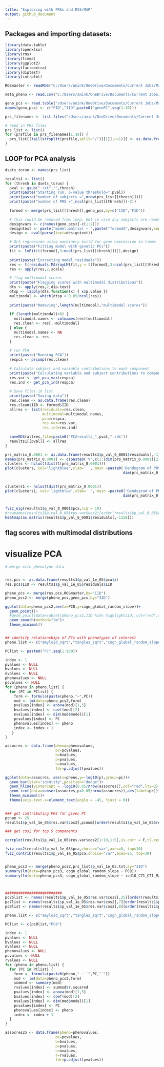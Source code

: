 ```yaml
---
title: "Exploring with PRSs and ROS/MAP"
output: github_document
---
```


## Packages and importing datasets:

```r
library(data.table)
library(openxlsx)
library(rms)
library(limma)
library(ggplot2)
library(factoextra)
library(diptest)
library(corrplot)

ROSmaster <- readRDS("C:/Users/amink/OneDrive/Documents/Current Jobs/Masters Thesis/Code/Datasets/ROSMAP_Phenotype/ROSmaster.rds")

meta_pheno <- read.csv("C:/Users/amink/OneDrive/Documents/Current Jobs/Masters Thesis/Code/Datasets/Sum_Stats/Pan_UK_Biobank_phenotype_manifest_h2_more_0.05_both_sex_non_ambigous.csv")

geno_pcs <- read.table("/Users/amink/OneDrive/Documents/Current Jobs/Masters Thesis/Code/Datasets/PCA_Genotype/geno_qc.eigenvec.txt",header=F)
names(geno_pcs) <- c("FID","IID",paste0("genoPC",seq(1:10)))

prs_filenames <- list.files("/Users/amink/OneDrive/Documents/Current Jobs/Masters Thesis/Code/Datasets/PRS_PLINK/",full.names = T)

# read in PRS files
prs_list <- list()
for (prsfile in prs_filenames[1:10]) {
  prs_list[[tail(strsplit(prsfile,split="/")[[1]],n=1)]] <- as.data.frame(fread(prsfile,header=T,sep=","))
}
```

## LOOP for PCA analysis

```r
dsets_torun <- names(prs_list)

results1 <- list()
for (thresh in dsets_torun) {
  pval <- gsub(".txt","",thresh)
  print(paste("Starting run, p-value threshold=",pval))
  print(paste("number of subjects =",nrow(prs_list[[thresh]])))
  print(paste("number of PRS =",ncol(prs_list[[thresh]])-2))
  
  formod <- merge(prs_list[[thresh]],geno_pcs,by=c("IID","FID"))

  # this could be removed from loop, but in case any subjects are removed/added to either geno_pcs or PRS files, the design matrix will need to be recalculated, so left in to prevent error
  designvars <- c(names(geno_pcs)[-c(1:2)])  
  designtext <- paste("model.matrix( ~ ",paste("formod$",designvars,sep="",collapse=" + "),")",sep="")
  design <- eval(parse(text=designtext))

  # OLS regression using machinery build for gene expression in limma
  print(paste("Fitting model with genetic PCs"))
  fit <- lmFit(t(formod[,3:ncol(prs_list[[thresh]])]),design)
  
  print(paste("Extracting model residuals"))
  res <- t(residuals.MArrayLM(fit,y = t(formod[,3:ncol(prs_list[[thresh]])])))
  res <- apply(res,2,scale)

  # flag multimodal scores
  print(paste("Flagging scores with multimodal distributions"))
  dts <- apply(res,2,dip.test)
  dtsp <- lapply(dts,function(x) { x$p.value })
  multimodal <- which(dtsp < 0.05/ncol(res))
  
  print(paste("Removing",length(multimodal),"multimodal scores"))
  
  if (length(multimodal)>0) {
    multimodal.names <- colnames(res)[multimodal]
    res.clean <- res[,-multimodal]
  } else {
    multimodal.names <- NA
    res.clean <- res
  }
  
  # run PCA
  print(paste("Running PCA"))
  respca <- prcomp(res.clean)
  
  # Calculate subject and variable contributions to each component
  print(paste("Calculating variable and subject contributions to components"))
  res.var <- get_pca_var(respca)
  res.ind <- get_pca_ind(respca)
  
  # Save files in list
  print(paste("Saving data"))
  res.clean <- as.data.frame(res.clean)
  res.clean$IID <- formod$IID
  allres <- list(residuals=res.clean,
                 multimodal=multimodal.names,
                 pca=respca,
                 res.var=res.var,
                 res.ind=res.ind)
  
  saveRDS(allres,file=paste0("PCAresults_",pval,".rds"))
  results1[[pval]] <- allres
}
```


```r
prs_matrix_0.0001 <- as.data.frame(results1$p_val_0_0001$residuals[,-1158])
names(prs_matrix_0.0001) <- c(paste0('V',c(1:(dim(prs_matrix_0.0001)[2]))))
clusters <- hclust(dist(t(prs_matrix_0.0001)))
plot(clusters, col='lightblue',xlab=' ', main =paste0('Dendogram of PRS of ',
                                                      dim(prs_matrix_0.0001)[2],' phenotypes'))
                                                      
                                                      
clusters1 <- hclust(dist(prs_matrix_0.0001))
plot(clusters1, col='lightblue',xlab=' ', main =paste0('Dendogram of PRS of individuals of ',
                                                      dim(prs_matrix_0.0001)[1],' individuals'))


fviz_eig(results1$p_val_0_0001$pca,ncp = 10)
#rownames(results1$p_val_0_05$res.var$cos2)[order(results1$p_val_0_05$res.var$cos2[,8])][1:10]
heatmap(as.matrix(results1$p_val_0_0001$residuals[,-1158]))
``` 
## flag scores with multimodal distributions

# visualize PCA
```r
# merge with phenotype data


res.pcs <- as.data.frame(results1$p_val_1e_05$pca$x)
res.pcs$IID <- results1$p_val_1e_05$residuals$IID

pheno_pcs <- merge(res.pcs,ROSmaster,by="IID")
pheno_pcs2 <- merge(pheno_pcs,geno_pcs,by="IID")

ggplot(data=pheno_pcs2,aes(x=PC8,y=cogn_global_random_slope))+
  geom_point()+
  #geom_point(data=subset(pheno_pcs2,IID %in% highlightiid),col="red",size=3)+
  geom_smooth(method="lm")+
  theme_minimal()


## identify relationships of PCs with phenotypes of interest
pheno.list <- c("amyloid_sqrt","tangles_sqrt","cogn_global_random_slope","age_death","parksc_lv_sqrt","neuroticism_12","anxiety_20items","cesdsum_lv","educ","mf3123","it3123","vm3123","pput3123")

PClist <- paste0("PC",seq(1:100))

index <- 1
pvalues <- NULL
bvalues <- NULL
nvalues <- NULL
phenovalues <- NULL
pcvalues <- NULL
for (pheno in pheno.list) {
  for (PC in PClist) {
    form <- formula(paste(pheno,"~",PC))
    mod <- lm(data=pheno_pcs2,form)
    pvalues[index] <- anova(mod)[1,5]
    bvalues[index] <- coef(mod)[2]
    nvalues[index] <- dim(mod$model)[1]
    pcvalues[index] <- PC
    phenovalues[index] <- pheno
    index <- index + 1
   }
}

assocres <- data.frame(pheno=phenovalues,
                       pc=pcvalues,
                       b=bvalues,
                       p=pvalues,
                       n=nvalues,
                       fdr=p.adjust(pvalues))

ggplot(data=assocres, aes(x=pheno,y=-log10(p),group=pc))+
  geom_bar(stat="identity",position="dodge")+
  geom_hline(yintercept = -log10(0.05/nrow(assocres)),col="red",lty=2)+ 
  geom_text(data=subset(assocres,p<0.05/nrow(assocres)),aes(label=pc))+
  theme_minimal()+
  theme(axis.text.x=element_text(angle = -45, hjust = 0))
  

### get contributing PRS for given PC
pcnum <- 25
results1$p_val_1e_05$res.var$cos2[,pcnum][order(results1$p_val_1e_05$res.var$cos2[,pcnum],decreasing = T)][1:10]

### get cos2 for top 5 components

corrplot(results1$p_val_1e_05$res.var$cos2[1:10,1:5],is.corr = F,tl.cex = 0.3)

fviz_cos2(results1$p_val_1e_05$pca,choice="var",axes=8, top=10)
fviz_contrib(results1$p_val_1e_05$pca,choice="var",axes=25, top=30)


pheno_pcs3 <- merge(pheno_pcs2,prs_list$p_val_1e_05.txt,by="IID")
summary(lm(data=pheno_pcs3, cogn_global_random_slope ~ PC9))
summary(lm(data=pheno_pcs3, cogn_global_random_slope ~ icd10_C71_C71_Malignant_neoplasm_of_brain))



##########################
pc25list <- names(results1$p_val_1e_05$res.var$cos2[,25][order(results1$p_val_1e_05$res.var$cos2[,25],decreasing = T)][1:20])
pc7list <- names(results1$p_val_1e_05$res.var$cos2[,7][order(results1$p_val_1e_05$res.var$cos2[,7],decreasing = T)][1:20])
pc8list <- names(results1$p_val_1e_05$res.var$cos2[,8][order(results1$p_val_1e_05$res.var$cos2[,8],decreasing = T)][1:10])

pheno.list <- c("amyloid_sqrt","tangles_sqrt","cogn_global_random_slope")

PClist <- c(pc8list,"PC8")

index <- 1
pvalues <- NULL
bvalues <- NULL
nvalues <- NULL
phenovalues <- NULL
pcvalues <- NULL
rvalues <- NULL
for (pheno in pheno.list) {
  for (PC in PClist) {
    form <- formula(paste0(pheno," ~ `",PC,"`"))
    mod <- lm(data=pheno_pcs3,form)
    summod <- summary(mod)
    rvalues[index] <- summod$r.squared
    pvalues[index] <- anova(mod)[1,5]
    bvalues[index] <- coef(mod)[2]
    nvalues[index] <- dim(mod$model)[1]
    pcvalues[index] <- PC
    phenovalues[index] <- pheno
    index <- index + 1
  }
}

assocres25 <- data.frame(pheno=phenovalues,
                       pc=pcvalues,
                       b=bvalues,
                       p=pvalues,
                       n=nvalues,
                       r=rvalues,
                       fdr=p.adjust(pvalues))


```